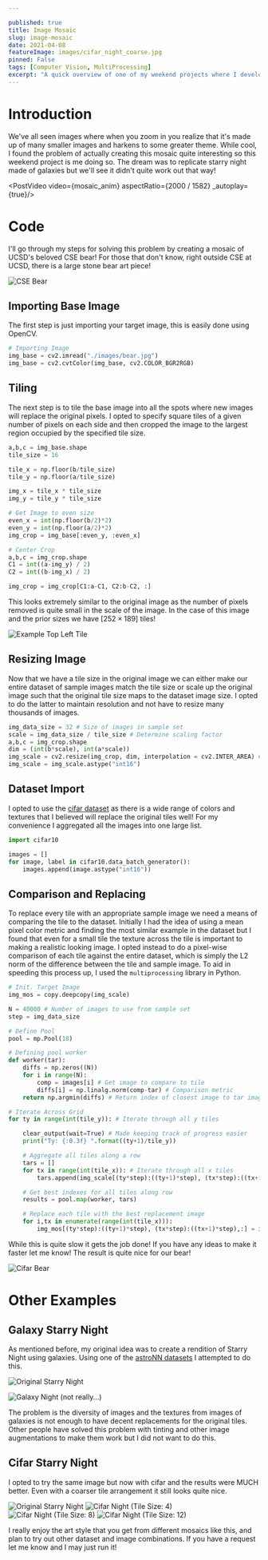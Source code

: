 ```yaml
---

published: true
title: Image Mosaic
slug: image-mosaic
date: 2021-04-08
featureImage: images/cifar_night_coarse.jpg
pinned: False
tags: [Computer Vision, MultiProcessing]
excerpt: "A quick overview of one of my weekend projects where I develop image mosaics from sets of images."
---
```



# Introduction

We've all seen images where when you zoom in you realize that it's made up of many smaller images and harkens to some greater theme. While cool, I found the problem of actually creating this mosaic quite interesting so this weekend project is me doing so. The dream was to replicate starry night made of galaxies but we'll see it didn't quite work out that way!

<PostVideo video={mosaic_anim} aspectRatio={2000 / 1582} _autoplay={true}/>

# Code

I'll go through my steps for solving this problem by creating a mosaic of UCSD's beloved CSE bear! For those that don't know, right outside CSE at UCSD, there is a large stone bear art piece!

![CSE Bear](./images/bear.jpg)

## Importing Base Image

The first step is just importing your target image, this is easily done using OpenCV.

```python
# Importing Image
img_base = cv2.imread("./images/bear.jpg")
img_base = cv2.cvtColor(img_base, cv2.COLOR_BGR2RGB)
```

## Tiling

The next step is to tile the base image into all the spots where new images will replace the original pixels. I opted to specify square tiles of a given number of pixels on each side and then cropped the image to the largest region occupied by the specified tile size.

```python
a,b,c = img_base.shape
tile_size = 16

tile_x = np.floor(b/tile_size)
tile_y = np.floor(a/tile_size)

img_x = tile_x * tile_size
img_y = tile_y * tile_size

# Get Image to even size
even_x = int(np.floor(b/2)*2)
even_y = int(np.floor(a/2)*2)
img_crop = img_base[:even_y, :even_x]

# Center Crop
a,b,c = img_crop.shape
C1 = int((a-img_y) / 2)
C2 = int((b-img_x) / 2)

img_crop = img_crop[C1:a-C1, C2:b-C2, :]
```

This looks extremely similar to the original image as the number of pixels removed is quite small in the scale of the image. In the case of this image and the prior sizes we have $[252 \times 189]$ tiles!

![Example Top Left Tile](./images/tile_image.jpg)

## Resizing Image

Now that we have a tile size in the original image we can either make our entire dataset of sample images match the tile size or scale up the original image such that the original tile size maps to the dataset image size. I opted to do the latter to maintain resolution and not have to resize many thousands of images.

```python
img_data_size = 32 # Size of images in sample set
scale = img_data_size / tile_size # Determine scaling factor
a,b,c = img_crop.shape
dim = (int(b*scale), int(a*scale))
img_scale = cv2.resize(img_crop, dim, interpolation = cv2.INTER_AREA) # Scale to new size
img_scale = img_scale.astype("int16")
```

## Dataset Import

I opted to use the [cifar dataset](https://www.cs.toronto.edu/~kriz/cifar.html) as there is a wide range of colors and textures that I believed will replace the original tiles well! For my convenience I aggregated all the images into one large list.

```python
import cifar10

images = []
for image, label in cifar10.data_batch_generator():
    images.append(image.astype("int16"))
```

## Comparison and Replacing

To replace every tile with an appropriate sample image we need a means of comparing the tile to the dataset. Initially I had the idea of using a mean pixel color metric and finding the most similar example in the dataset but I found that even for a small tile the texture across the tile is important to making a realistic looking image. I opted instead to do a pixel-wise comparison of each tile against the entire dataset, which is simply the L2 norm of the difference between the tile and sample image. To aid in speeding this process up, I used the `multiprocessing` library in Python.

```python
# Init. Target Image
img_mos = copy.deepcopy(img_scale)

N = 40000 # Number of images to use from sample set
step = img_data_size

# Define Pool
pool = mp.Pool(18)

# Defining pool worker
def worker(tar):
    diffs = np.zeros((N))
    for i in range(N):
        comp = images[i] # Get image to compare to tile
        diffs[i] = np.linalg.norm(comp-tar) # Comparison metric
    return np.argmin(diffs) # Return index of closest image to tar image

# Iterate Across Grid
for ty in range(int(tile_y)): # Iterate through all y tiles

    clear_output(wait=True) # Made keeping track of progress easier
    print("Ty: {:0.3f} ".format((ty+1)/tile_y))

    # Aggregate all tiles along a row
    tars = []
    for tx in range(int(tile_x)): # Iterate through all x tiles
        tars.append(img_scale[(ty*step):((ty+1)*step), (tx*step):((tx+1)*step), :])

    # Get best indexes for all tiles along row
    results = pool.map(worker, tars)

    # Replace each tile with the best replacement image
    for i,tx in enumerate(range(int(tile_x))):
        img_mos[(ty*step):((ty+1)*step), (tx*step):((tx+1)*step),:] = images[results[i]]
```

While this is quite slow it gets the job done! If you have any ideas to make it faster let me know! The result is quite nice for our bear!

![Cifar Bear](./images/cifar_bear.jpg)

# Other Examples

## Galaxy Starry Night

As mentioned before, my original idea was to create a rendition of Starry Night using galaxies. Using one of the [astroNN datasets](https://astronn.readthedocs.io/en/latest/) I attempted to do this.

![Original Starry Night](./images/base.jpeg)

![Galaxy Night (not really...)](./images/galaxy_night.jpg)

The problem is the diversity of images and the textures from images of galaxies is not enough to have decent replacements for the original tiles. Other people have solved this problem with tinting and other image augmentations to make them work but I did not want to do this.

## Cifar Starry Night

I opted to try the same image but now with cifar and the results were MUCH better. Even with a coarser tile arrangement it still looks quite nice.

![Original Starry Night](./images/base.jpeg)
![Cifar Night (Tile Size: 4)](./images/cifar_night_small.jpg)
![Cifar Night (Tile Size: 8)](./images/cifar_night.jpg)
![Cifar Night (Tile Size: 12)](./images/cifar_night_coarse.jpg)

I really enjoy the art style that you get from different mosaics like this, and plan to try out other dataset and image combinations. If you have a request let me know and I may just run it!
